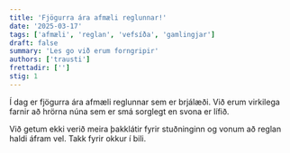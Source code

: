 ```yaml
---
title: 'Fjögurra ára afmæli reglunnar!'
date: '2025-03-17'
tags: ['afmæli', 'reglan', 'vefsíða', 'gamlingjar']
draft: false
summary: 'Les go við erum forngripir'
authors: ['trausti']
frettadir: ['']
stig: 1
---
```



Í dag er fjögurra ára afmæli reglunnar sem er brjálæði. Við erum virkilega farnir að hrörna núna 
sem er smá sorglegt en svona er lífið.


Við getum ekki verið meira þakklátir fyrir stuðninginn og vonum að reglan haldi áfram vel.
Takk fyrir okkur í bili.